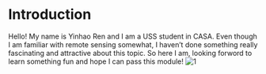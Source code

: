 # Introduction {.unnumbered}

Hello! My name is Yinhao Ren and I am a USS student in CASA. Even though I am familiar with remote sensing somewhat, I haven't done something really fascinating and attractive about this topic. So here I am, looking forword to learn something fun and hope I can pass this module!
![1](pp.jpg)